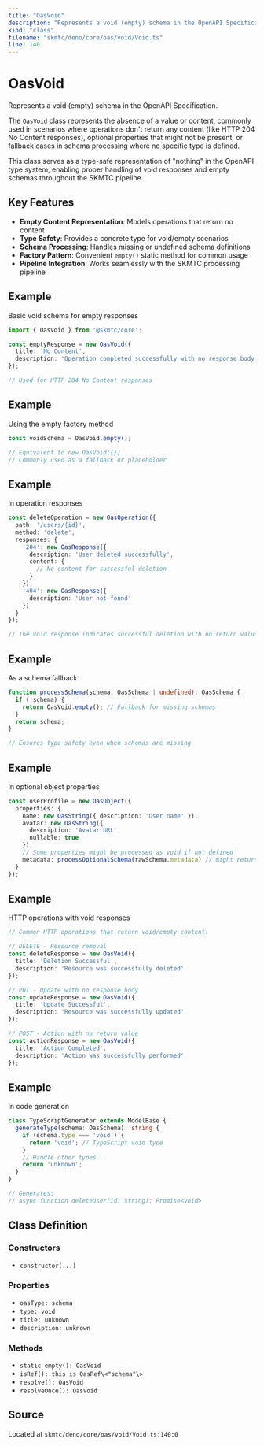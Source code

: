 ```yaml
---
title: "OasVoid"
description: "Represents a void (empty) schema in the OpenAPI Specification."
kind: "class"
filename: "skmtc/deno/core/oas/void/Void.ts"
line: 140
---
```


# OasVoid

Represents a void (empty) schema in the OpenAPI Specification.

The `OasVoid` class represents the absence of a value or content, commonly used
in scenarios where operations don't return any content (like HTTP 204 No Content
responses), optional properties that might not be present, or fallback cases
in schema processing where no specific type is defined.

This class serves as a type-safe representation of "nothing" in the OpenAPI
type system, enabling proper handling of void responses and empty schemas
throughout the SKMTC pipeline.

## Key Features

- **Empty Content Representation**: Models operations that return no content
- **Type Safety**: Provides a concrete type for void/empty scenarios  
- **Schema Processing**: Handles missing or undefined schema definitions
- **Factory Pattern**: Convenient `empty()` static method for common usage
- **Pipeline Integration**: Works seamlessly with the SKMTC processing pipeline


## Example

Basic void schema for empty responses
```typescript
import { OasVoid } from '@skmtc/core';

const emptyResponse = new OasVoid({
  title: 'No Content',
  description: 'Operation completed successfully with no response body'
});

// Used for HTTP 204 No Content responses
```


## Example

Using the empty factory method
```typescript
const voidSchema = OasVoid.empty();

// Equivalent to new OasVoid({})
// Commonly used as a fallback or placeholder
```


## Example

In operation responses
```typescript
const deleteOperation = new OasOperation({
  path: '/users/{id}',
  method: 'delete',
  responses: {
    '204': new OasResponse({
      description: 'User deleted successfully',
      content: {
        // No content for successful deletion
      }
    }),
    '404': new OasResponse({
      description: 'User not found'
    })
  }
});

// The void response indicates successful deletion with no return value
```


## Example

As a schema fallback
```typescript
function processSchema(schema: OasSchema | undefined): OasSchema {
  if (!schema) {
    return OasVoid.empty(); // Fallback for missing schemas
  }
  return schema;
}

// Ensures type safety even when schemas are missing
```


## Example

In optional object properties
```typescript
const userProfile = new OasObject({
  properties: {
    name: new OasString({ description: 'User name' }),
    avatar: new OasString({
      description: 'Avatar URL',
      nullable: true
    }),
    // Some properties might be processed as void if not defined
    metadata: processOptionalSchema(rawSchema.metadata) // might return OasVoid
  }
});
```


## Example

HTTP operations with void responses
```typescript
// Common HTTP operations that return void/empty content:

// DELETE - Resource removal
const deleteResponse = new OasVoid({
  title: 'Deletion Successful',
  description: 'Resource was successfully deleted'
});

// PUT - Update with no response body
const updateResponse = new OasVoid({
  title: 'Update Successful',
  description: 'Resource was successfully updated'
});

// POST - Action with no return value
const actionResponse = new OasVoid({
  title: 'Action Completed',
  description: 'Action was successfully performed'
});
```


## Example

In code generation
```typescript
class TypeScriptGenerator extends ModelBase {
  generateType(schema: OasSchema): string {
    if (schema.type === 'void') {
      return 'void'; // TypeScript void type
    }
    // Handle other types...
    return 'unknown';
  }
}

// Generates:
// async function deleteUser(id: string): Promise<void>
```

## Class Definition

### Constructors

- `constructor(...)`

### Properties

- `oasType: schema`
- `type: void`
- `title: unknown`
- `description: unknown`

### Methods

- `static empty(): OasVoid`
- `isRef(): this is OasRef\<"schema"\>`
- `resolve(): OasVoid`
- `resolveOnce(): OasVoid`

## Source

Located at `skmtc/deno/core/oas/void/Void.ts:140:0`
